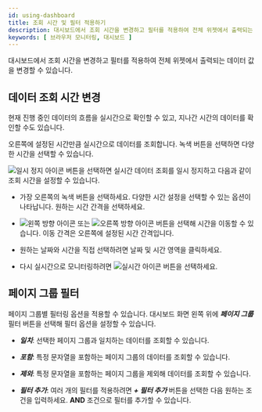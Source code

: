 ```yaml
---
id: using-dashboard
title: 조회 시간 및 필터 적용하기
description: 대시보드에서 조회 시간을 변경하고 필터를 적용하여 전체 위젯에서 출력되는 데이터 값을 변경할 수 있습니다.
keywords: [ 브라우저 모니터링, 대시보드 ]
---
```


대시보드에서 조회 시간을 변경하고 필터를 적용하여 전체 위젯에서 출력되는 데이터 값을 변경할 수 있습니다.

## 데이터 조회 시간 변경

현재 진행 중인 데이터의 흐름을 실시간으로 확인할 수 있고, 지나간 시간의 데이터를 확인할 수도 있습니다.

<ImgLang img='flexboard-time-set.png' desc='real time' />

오른쪽에 설정된 시간만큼 실시간으로 데이터를 조회합니다. 녹색 버튼을 선택하면 다양한 시간을 선택할 수 있습니다.

![일시 정지 아이콘](/img/ico-pause.svg) 버튼을 선택하면 실시간 데이터 조회를 일시 정지하고 다음과 같이 조회 시간을 설정할 수 있습니다.

<ImgLang img='flexboard-time-set-pause.png' desc='past time' />

* 가장 오른쪽의 녹색 버튼을 선택하세요. 다양한 시간 설정을 선택할 수 있는 옵션이 나타납니다. 원하는 시간 간격을 선택하세요.

* ![왼쪽 방향 아이콘](/img/left-arrow.svg) 또는 ![오른쪽 방향 아이콘](/img/right-arrow.svg) 버튼을 선택해 시간을 이동할 수 있습니다. 이동 간격은 오른쪽에 설정된 시간 간격입니다.

* 원하는 날짜와 시간을 직접 선택하려면 날짜 및 시간 영역을 클릭하세요.

* 다시 실시간으로 모니터링하려면 ![실시간 아이콘](/img/ico-play-time.svg) 버튼을 선택하세요.

## 페이지 그룹 필터

페이지 그룹별 필터링 옵션을 적용할 수 있습니다. 대시보드 화면 왼쪽 위에 ***페이지 그룹*** 필터 버튼을 선택해 필터 옵션을 설정할 수 있습니다. 

* ***일치***: 선택한 페이지 그룹과 일치하는 데이터를 조회할 수 있습니다.

  <ImgLang img='browser-dashboard-filter.png' desc='Page group filter' />

- ***포함***: 특정 문자열을 포함하는 페이지 그룹의 데이터를 조회할 수 있습니다.

  <ImgLang img='browser-dashboard-filter-include.png' desc='Page group filter' />

- ***제외***: 특정 문자열을 포함하는 페이지 그룹을 제외해 데이터를 조회할 수 있습니다.

  <ImgLang img='browser-dashboard-filter-exclude.png' desc='Page group filter' />

- ***필터 추가***: 여러 개의 필터를 적용하려면 ***+ 필터 추가*** 버튼을 선택한 다음 원하는 조건을 입력하세요. **AND** 조건으로 필터를 추가할 수 있습니다.

  <ImgLang img='browser-dashboard-filter-and.png' desc='Page group filter' />